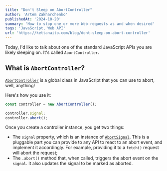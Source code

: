 ```yaml
---
title: "Don't Sleep on AbortController"
author: 'Artem Zakharchenko'
publishedAt: '2024-10-20'
summary: 'How to stop one or more Web requests as and when desired'
tags: 'JavaScript, Web API'
url: 'https://kettanaito.com/blog/dont-sleep-on-abort-controller'
---
```


Today, I'd like to talk about one of the standard JavaScript APIs you are likely sleeping on. It's called `AbortController`.

## What is `AbortController`?

[`AbortController`](https://developer.mozilla.org/en-US/docs/Web/API/AbortController) is a global class in JavaScript that you can use to abort, well, anything!

Here's how you use it:

```js
const controller = new AbortController();

controller.signal;
controller.abort();
```

Once you create a controller instance, you get two things:

- The `signal` property, which is an instance of [`AbortSignal`](https://developer.mozilla.org/en-US/docs/Web/API/AbortSignal). This is a pluggable part you can provide to any API to react to an abort event, and implement it accordingly. For example, providing it to a `fetch()` request will abort the request;
- The `.abort()` method that, when called, triggers the abort event on the `signal`. It also updates the signal to be marked as aborted.
